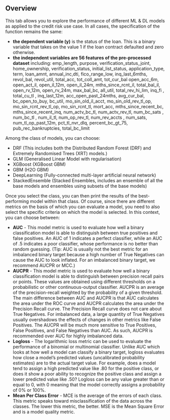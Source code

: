 ## Overview

This tab allows you to explore the performance of different ML & DL models as applied to the credit risk use case. In all cases, the specification of the function remains the same:

-   **the dependent variable (y)** is the status of the loan. This is a binary variable that takes on the value 1 if the loan contract defaulted and zero otherwise.
-   **the independent variables are 56 features of the pre-processed dataset** including: emp_length, purpose, verification_status_joint, home_ownership, verification_status, initial_list_status, application_type, term, loan_amnt, annual_inc,dti, fico_range_low, inq_last_6mths, revol_bal, revol_util, total_acc, tot_coll_amt, tot_cur_bal open_acc_6m, open_act_il, open_il_12m, open_il_24m, mths_since_rcnt_il, total_bal_il, open_rv_12m, open_rv_24m, max_bal_bc, all_util, total_rev_hi_lim, inq_fi , total_cu_tl , inq_last_12m, acc_open_past_24mths, avg_cur_bal, bc_open_to_buy, bc_util, mo_sin_old_il_acct, mo_sin_old_rev_tl_op, mo_sin_rcnt_rev_tl_op, mo_sin_rcnt_tl, mort_acc, mths_since_recent_bc, mths_since_recent_inq, num_actv_bc_tl, num_actv_rev_tl, num_bc_sats , num_bc_tl , num_il_tl, num_op_rev_tl, num_rev_accts , num_sats, num_tl_op_past_12m, pct_tl_nvr_dlq, percent_bc_gt_75, pub_rec_bankruptcies, total_bc_limit

Among the class of models, you can choose:

-   DRF (This includes both the Distributed Random Forest (DRF) and Extremely Randomised Trees (XRT) models.)
-   GLM (Generalised Linear Model with regularisation)
-   XGBoost (XGBoost GBM)
-   GBM (H2O GBM)
-   DeepLearning (Fully-connected multi-layer artificial neural network)
-   StackedEnsemble (Stacked Ensembles, includes an ensemble of all the base models and ensembles using subsets of the base models)

Once you select the class, you can then print the results of the best-performing model within that class. Of course, since there are different metrics on the basis of which you can evaluate a model, you need to also select the specific criteria on which the model is selected. In this context, you can choose between:

-   **AUC** - This model metric is used to evaluate how well a binary classification model is able to distinguish between true positives and false positives. An AUC of 1 indicates a perfect classifier, while an AUC of .5 indicates a poor classifier, whose performance is no better than random guessing. (Tip: AUC is usually not the best metric for an imbalanced binary target because a high number of True Negatives can cause the AUC to look inflated. For an imbalanced binary target, we recommend AUCPR or MCC.)
-   **AUCPR** - This model metric is used to evaluate how well a binary classification model is able to distinguish between precision recall pairs or points. These values are obtained using different thresholds on a probabilistic or other continuous-output classifier. AUCPR is an average of the precision-recall weighted by the probability of a given threshold. The main difference between AUC and AUCPR is that AUC calculates the area under the ROC curve and AUCPR calculates the area under the Precision Recall curve. The Precision Recall curve does not care about True Negatives. For imbalanced data, a large quantity of True Negatives usually overshadows the effects of changes in other metrics like False Positives. The AUCPR will be much more sensitive to True Positives, False Positives, and False Negatives than AUC. As such, AUCPR is recommended over AUC for highly imbalanced data.
-   **Logloss** - The logarithmic loss metric can be used to evaluate the performance of a binomial or multinomial classifier. Unlike AUC which looks at how well a model can classify a binary target, logloss evaluates how close a model's predicted values (uncalibrated probability estimates) are to the actual target value. For example, does a model tend to assign a high predicted value like .80 for the positive class, or does it show a poor ability to recognize the positive class and assign a lower predicted value like .50? Logloss can be any value greater than or equal to 0, with 0 meaning that the model correctly assigns a probability of 0% or 100%.
-   **Mean Per Class Error** - MCE is the average of the errors of each class. This metric speaks toward misclassification of the data across the classes. The lower this metric, the better. MSE is the Mean Square Error and is a model quality metric.
